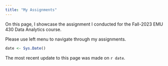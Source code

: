 ```yaml
---
title: "My Assignments"
---
```


On this page, I showcase the assignment I conducted for the Fall-2023 EMU 430 Data Analytics course.

Please use left menu to navigate through my assignments.

```r
date <- Sys.Date()
```

The most recent update to this page was made on `r date`.

